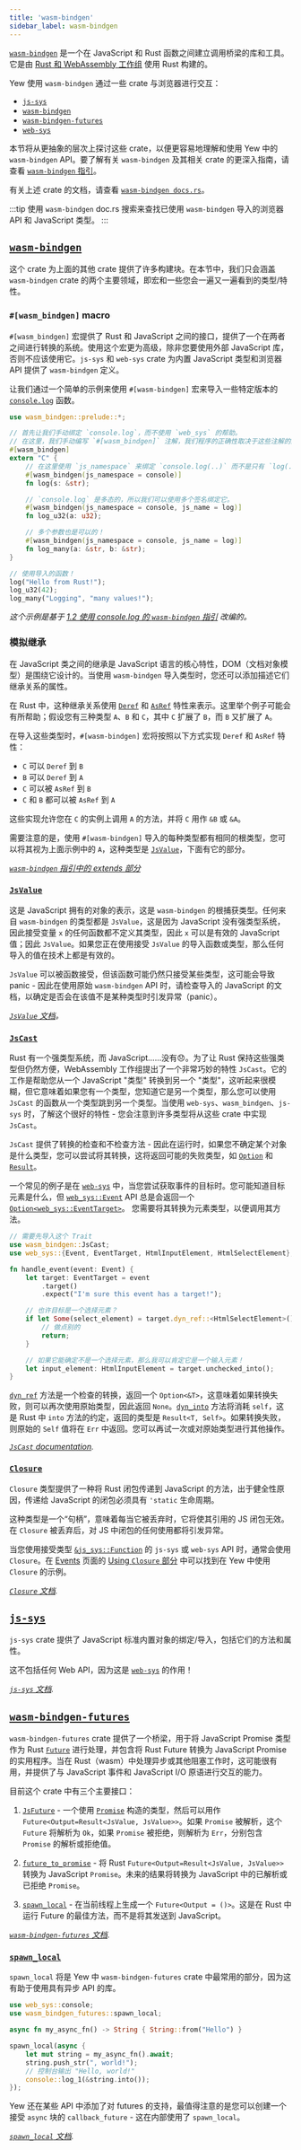 ```yaml
---
title: 'wasm-bindgen'
sidebar_label: wasm-bindgen
---
```


[`wasm-bindgen`](https://github.com/rustwasm/wasm-bindgen) 是一个在 JavaScript 和 Rust 函数之间建立调用桥梁的库和工具。它是由 [Rust 和 WebAssembly 工作组](https://rustwasm.github.io/) 使用 Rust 构建的。

Yew 使用 `wasm-bindgen` 通过一些 crate 与浏览器进行交互：

- [`js-sys`](https://crates.io/crates/js-sys)
- [`wasm-bindgen`](https://crates.io/crates/wasm-bindgen)
- [`wasm-bindgen-futures`](https://crates.io/crates/wasm-bindgen-futures)
- [`web-sys`](https://crates.io/crates/web-sys)

本节将从更抽象的层次上探讨这些 crate，以便更容易地理解和使用 Yew 中的 `wasm-bindgen` API。要了解有关 `wasm-bindgen` 及其相关 crate 的更深入指南，请查看 [`wasm-bindgen` 指引](https://wasm-bindgen.github.io/wasm-bindgen/)。

有关上述 crate 的文档，请查看 [`wasm-bindgen docs.rs`](https://rustwasm.github.io/wasm-bindgen/api/wasm_bindgen/index.html)。

:::tip
使用 `wasm-bindgen` doc.rs 搜索来查找已使用 `wasm-bindgen` 导入的浏览器 API 和 JavaScript 类型。
:::

## [`wasm-bindgen`](https://crates.io/crates/wasm-bindgen)

这个 crate 为上面的其他 crate 提供了许多构建块。在本节中，我们只会涵盖 `wasm-bindgen` crate 的两个主要领域，即宏和一些您会一遍又一遍看到的类型/特性。

### `#[wasm_bindgen]` macro

`#[wasm_bindgen]` 宏提供了 Rust 和 JavaScript 之间的接口，提供了一个在两者之间进行转换的系统。使用这个宏更为高级，除非您要使用外部 JavaScript 库，否则不应该使用它。`js-sys` 和 `web-sys` crate 为内置 JavaScript 类型和浏览器 API 提供了 `wasm-bindgen` 定义。

让我们通过一个简单的示例来使用 `#[wasm-bindgen]` 宏来导入一些特定版本的 [`console.log`](https://developer.mozilla.org/en-US/docs/Web/API/Console/log) 函数。

```rust ,no_run
use wasm_bindgen::prelude::*;

// 首先让我们手动绑定 `console.log`，而不使用 `web_sys` 的帮助。
// 在这里，我们手动编写 `#[wasm_bindgen]` 注解，我们程序的正确性取决于这些注解的正确性！
#[wasm_bindgen]
extern "C" {
    // 在这里使用 `js_namespace` 来绑定 `console.log(..)` 而不是只有 `log(..)`
    #[wasm_bindgen(js_namespace = console)]
    fn log(s: &str);

    // `console.log` 是多态的，所以我们可以使用多个签名绑定它。
    #[wasm_bindgen(js_namespace = console, js_name = log)]
    fn log_u32(a: u32);

    // 多个参数也是可以的！
    #[wasm_bindgen(js_namespace = console, js_name = log)]
    fn log_many(a: &str, b: &str);
}

// 使用导入的函数！
log("Hello from Rust!");
log_u32(42);
log_many("Logging", "many values!");
```

_这个示例是基于 [1.2 使用 console.log 的 `wasm-bindgen` 指引](https://wasm-bindgen.github.io/wasm-bindgen/examples/console-log.html) 改编的。_

### 模拟继承

在 JavaScript 类之间的继承是 JavaScript 语言的核心特性，DOM（文档对象模型）是围绕它设计的。当使用 `wasm-bindgen` 导入类型时，您还可以添加描述它们继承关系的属性。

在 Rust 中，这种继承关系使用 [`Deref`](https://doc.rust-lang.org/std/ops/trait.Deref.html) 和 [`AsRef`](https://doc.rust-lang.org/std/convert/trait.AsRef.html) 特性来表示。这里举个例子可能会有所帮助；假设您有三种类型 `A`、`B` 和 `C`，其中 `C` 扩展了 `B`，而 `B` 又扩展了 `A`。

在导入这些类型时，`#[wasm-bindgen]` 宏将按照以下方式实现 `Deref` 和 `AsRef` 特性：

- `C` 可以 `Deref` 到 `B`
- `B` 可以 `Deref` 到 `A`
- `C` 可以被 `AsRef` 到 `B`
- `C` 和 `B` 都可以被 `AsRef` 到 `A`

这些实现允许您在 `C` 的实例上调用 `A` 的方法，并将 `C` 用作 `&B` 或 `&A`。

需要注意的是，使用 `#[wasm-bindgen]` 导入的每种类型都有相同的根类型，您可以将其视为上面示例中的 `A`，这种类型是 [`JsValue`](#jsvalue)，下面有它的部分。

_[`wasm-bindgen` 指引中的 extends 部分](https://wasm-bindgen.github.io/wasm-bindgen/reference/attributes/on-js-imports/extends.html)_

### [`JsValue`](https://rustwasm.github.io/wasm-bindgen/api/wasm_bindgen/struct.JsValue.html)

这是 JavaScript 拥有的对象的表示，这是 `wasm-bindgen` 的根捕获类型。任何来自 `wasm-bindgen` 的类型都是 `JsValue`，这是因为 JavaScript 没有强类型系统，因此接受变量 `x` 的任何函数都不定义其类型，因此 `x` 可以是有效的 JavaScript 值；因此 `JsValue`。如果您正在使用接受 `JsValue` 的导入函数或类型，那么任何导入的值在技术上都是有效的。

`JsValue` 可以被函数接受，但该函数可能仍然只接受某些类型，这可能会导致 panic - 因此在使用原始 `wasm-bindgen` API 时，请检查导入的 JavaScript 的文档，以确定是否会在该值不是某种类型时引发异常（panic）。

_[`JsValue` 文档](https://rustwasm.github.io/wasm-bindgen/api/wasm_bindgen/struct.JsValue.html)。_

### [`JsCast`](https://rustwasm.github.io/wasm-bindgen/api/wasm_bindgen/trait.JsCast.html)

Rust 有一个强类型系统，而 JavaScript……没有😞。为了让 Rust 保持这些强类型但仍然方便，WebAssembly 工作组提出了一个非常巧妙的特性 `JsCast`。它的工作是帮助您从一个 JavaScript "类型" 转换到另一个 "类型"，这听起来很模糊，但它意味着如果您有一个类型，您知道它是另一个类型，那么您可以使用 `JsCast` 的函数从一个类型跳到另一个类型。当使用 `web-sys`、`wasm_bindgen`、`js-sys` 时，了解这个很好的特性 - 您会注意到许多类型将从这些 crate 中实现 `JsCast`。

`JsCast` 提供了转换的检查和不检查方法 - 因此在运行时，如果您不确定某个对象是什么类型，您可以尝试将其转换，这将返回可能的失败类型，如 [`Option`](https://doc.rust-lang.org/std/option/enum.Option.html) 和 [`Result`](https://doc.rust-lang.org/std/result/enum.Result.html)。

一个常见的例子是在 [`web-sys`](./web-sys.mdx) 中，当您尝试获取事件的目标时。您可能知道目标元素是什么，但 [`web_sys::Event`](https://rustwasm.github.io/wasm-bindgen/api/web_sys/struct.Event.html) API 总是会返回一个 [`Option<web_sys::EventTarget>`](https://rustwasm.github.io/wasm-bindgen/api/web_sys/struct.Event.html#method.target)。
您需要将其转换为元素类型，以便调用其方法。

```rust
// 需要先导入这个 Trait
use wasm_bindgen::JsCast;
use web_sys::{Event, EventTarget, HtmlInputElement, HtmlSelectElement};

fn handle_event(event: Event) {
    let target: EventTarget = event
        .target()
        .expect("I'm sure this event has a target!");

    // 也许目标是一个选择元素？
    if let Some(select_element) = target.dyn_ref::<HtmlSelectElement>() {
        // 做点别的
        return;
    }

    // 如果它能确定不是一个选择元素，那么我可以肯定它是一个输入元素！
    let input_element: HtmlInputElement = target.unchecked_into();
}
```

[`dyn_ref`](https://rustwasm.github.io/wasm-bindgen/api/wasm_bindgen/trait.JsCast.html#method.dyn_ref) 方法是一个检查的转换，返回一个 `Option<&T>`，这意味着如果转换失败，则可以再次使用原始类型，因此返回 `None`。[`dyn_into`](https://rustwasm.github.io/wasm-bindgen/api/wasm_bindgen/trait.JsCast.html#method.dyn_into) 方法将消耗 `self`，这是 Rust 中 `into` 方法的约定，返回的类型是 `Result<T, Self>`。如果转换失败，则原始的 `Self` 值将在 `Err` 中返回。您可以再试一次或对原始类型进行其他操作。

_[`JsCast` documentation](https://rustwasm.github.io/wasm-bindgen/api/wasm_bindgen/trait.JsCast.html)._

### [`Closure`](https://rustwasm.github.io/wasm-bindgen/api/wasm_bindgen/closure/struct.Closure.html)

`Closure` 类型提供了一种将 Rust 闭包传递到 JavaScript 的方法，出于健全性原因，传递给 JavaScript 的闭包必须具有 `'static` 生命周期。

这种类型是一个“句柄”，意味着每当它被丢弃时，它将使其引用的 JS 闭包无效。在 `Closure` 被丢弃后，对 JS 中闭包的任何使用都将引发异常。

当您使用接受类型 [`&js_sys::Function`](https://rustwasm.github.io/wasm-bindgen/api/js_sys/struct.Function.html) 的 `js-sys` 或 `web-sys` API 时，通常会使用 `Closure`。在 [Events](../html/events.mdx) 页面的 [Using `Closure` 部分](../html/events.mdx#using-closure-verbose) 中可以找到在 Yew 中使用 `Closure` 的示例。

_[`Closure` 文档](https://rustwasm.github.io/wasm-bindgen/api/wasm_bindgen/closure/struct.Closure.html)._

## [`js-sys`](https://crates.io/crates/js-sys)

`js-sys` crate 提供了 JavaScript 标准内置对象的绑定/导入，包括它们的方法和属性。

这不包括任何 Web API，因为这是 [`web-sys`](./web-sys.mdx) 的作用！

_[`js-sys` 文档](https://rustwasm.github.io/wasm-bindgen/api/js_sys/index.html)._

## [`wasm-bindgen-futures`](https://crates.io/crates/wasm-bindgen-futures)

`wasm-bindgen-futures` crate 提供了一个桥梁，用于将 JavaScript Promise 类型作为 Rust [`Future`](https://doc.rust-lang.org/stable/std/future/trait.Future.html) 进行处理，并包含将 Rust Future 转换为 JavaScript Promise 的实用程序。当在 Rust（wasm）中处理异步或其他阻塞工作时，这可能很有用，并提供了与 JavaScript 事件和 JavaScript I/O 原语进行交互的能力。

目前这个 crate 中有三个主要接口：

1. [`JsFuture`](https://rustwasm.github.io/wasm-bindgen/api/wasm_bindgen_futures/struct.JsFuture.html) -
   一个使用 [`Promise`](https://rustwasm.github.io/wasm-bindgen/api/js_sys/struct.Promise.html) 构造的类型，然后可以用作 `Future<Output=Result<JsValue, JsValue>>`。如果 `Promise` 被解析，这个 `Future` 将解析为 `Ok`，如果 `Promise` 被拒绝，则解析为 `Err`，分别包含 `Promise` 的解析或拒绝值。

2. [`future_to_promise`](https://rustwasm.github.io/wasm-bindgen/api/wasm_bindgen_futures/fn.future_to_promise.html) -
   将 Rust `Future<Output=Result<JsValue, JsValue>>` 转换为 JavaScript `Promise`。未来的结果将转换为 JavaScript 中的已解析或已拒绝 `Promise`。

3. [`spawn_local`](https://rustwasm.github.io/wasm-bindgen/api/wasm_bindgen_futures/fn.spawn_local.html) -
   在当前线程上生成一个 `Future<Output = ()>`。这是在 Rust 中运行 Future 的最佳方法，而不是将其发送到 JavaScript。

_[`wasm-bindgen-futures` 文档](https://rustwasm.github.io/wasm-bindgen/api/wasm_bindgen_futures/index.html)._

### [`spawn_local`](https://rustwasm.github.io/wasm-bindgen/api/wasm_bindgen_futures/fn.spawn_local.html)

`spawn_local` 将是 Yew 中 `wasm-bindgen-futures` crate 中最常用的部分，因为这有助于使用具有异步 API 的库。

```rust ,no_run
use web_sys::console;
use wasm_bindgen_futures::spawn_local;

async fn my_async_fn() -> String { String::from("Hello") }

spawn_local(async {
    let mut string = my_async_fn().await;
    string.push_str(", world!");
    // 控制台输出 "Hello, world!"
    console::log_1(&string.into());
});
```

Yew 还在某些 API 中添加了对 futures 的支持，最值得注意的是您可以创建一个接受 `async` 块的 `callback_future` - 这在内部使用了 `spawn_local`。

_[`spawn_local` 文档](https://rustwasm.github.io/wasm-bindgen/api/wasm_bindgen_futures/fn.spawn_local.html)._
